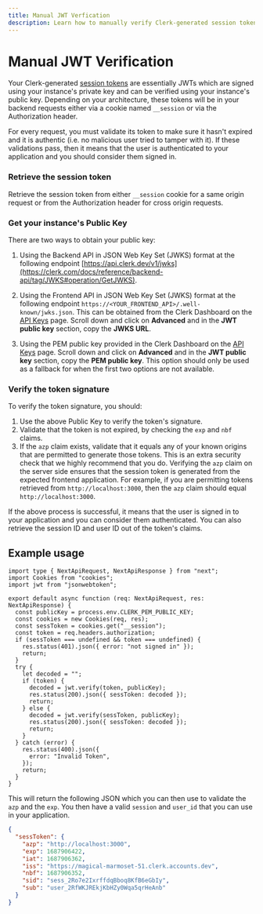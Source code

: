 ```yaml
---
title: Manual JWT Verfication
description: Learn how to manually verify Clerk-generated session tokens (JWTs).
---
```


# Manual JWT Verification

Your Clerk-generated [session tokens](/docs/backend-requests/resources/session-tokens) are essentially JWTs which are signed using your instance's private key and can be verified using your instance's public key. Depending on your architecture, these tokens will be in your backend requests either via a cookie named `__session` or via the Authorization header.

For every request, you must validate its token to make sure it hasn't expired and it is authentic (i.e. no malicious user tried to tamper with it). If these validations pass, then it means that the user is authenticated to your application and you should consider them signed in.

<Steps>

### Retrieve the session token

Retrieve the session token from either `__session` cookie for a same origin request or from the Authorization header for cross origin requests.

### Get your instance's Public Key

There are two ways to obtain your public key:

1. Using the Backend API in JSON Web Key Set (JWKS) format at the following endpoint [https://api.clerk.dev/v1/jwks](https://clerk.com/docs/reference/backend-api/tag/JWKS#operation/GetJWKS).

2. Using the Frontend API in JSON Web Key Set (JWKS) format at the following endpoint `https://<YOUR_FRONTEND_API>/.well-known/jwks.json`. This can be obtained from the Clerk Dashboard on the [API Keys](https://dashboard.clerk.com/last-active?path=api-keys) page. Scroll down and click on **Advanced** and in the **JWT public key** section, copy the **JWKS URL**.

<Images
src="/docs/images/backend-requests/jwt-public-key.jpg"
width={3024}
height={1650}
alt="The 'API Keys' page in the Clerk Dashboard. There is a red box around the 'JWT public key' section, with a red arrow pointing to the 'JWKS URL' tab of the code example."
/>

3. Using the PEM public key provided in the Clerk Dashboard on the [API Keys](https://dashboard.clerk.com/last-active?path=api-keys) page. Scroll down and click on **Advanced** and in the **JWT public key** section, copy the **PEM public key**. This option should only be used as a fallback for when the first two options are not available.

### Verify the token signature

To verify the token signature, you should:

1. Use the above Public Key to verify the token's signature.
2. Validate that the token is not expired, by checking the `exp` and `nbf` claims.
3. If the `azp` claim exists, validate that it equals any of your known origins that are permitted to generate those tokens. This is an extra security check that we highly recommend that you do. Verifying the `azp` claim on the server side ensures that the session token is generated from the expected frontend application. For example, if you are permitting tokens retrieved from `http://localhost:3000`, then the `azp` claim should equal `http://localhost:3000`. 

If the above process is successful, it means that the user is signed in to your application and you can consider them authenticated. You can also retrieve the session ID and user ID out of the token's claims.
</Steps>

## Example usage

```tsx filename="pages/api/token-example.ts"
import type { NextApiRequest, NextApiResponse } from "next";
import Cookies from "cookies";
import jwt from "jsonwebtoken";

export default async function (req: NextApiRequest, res: NextApiResponse) {
  const publicKey = process.env.CLERK_PEM_PUBLIC_KEY;
  const cookies = new Cookies(req, res);
  const sessToken = cookies.get("__session");
  const token = req.headers.authorization;
  if (sessToken === undefined && token === undefined) {
    res.status(401).json({ error: "not signed in" });
    return;
  }
  try {
    let decoded = "";
    if (token) {
      decoded = jwt.verify(token, publicKey);
      res.status(200).json({ sessToken: decoded });
      return;
    } else {
      decoded = jwt.verify(sessToken, publicKey);
      res.status(200).json({ sessToken: decoded });
      return;
    }
  } catch (error) {
    res.status(400).json({
      error: "Invalid Token",
    });
    return;
  }
}
```

This will return the following JSON which you can then use to validate the `azp` and the `exp`. You then have a valid `session` and `user_id` that you can use in your application.

```json
{
  "sessToken": {
    "azp": "http://localhost:3000",
    "exp": 1687906422,
    "iat": 1687906362,
    "iss": "https://magical-marmoset-51.clerk.accounts.dev",
    "nbf": 1687906352,
    "sid": "sess_2Ro7e2IxrffdqBboq8KfB6eGbIy",
    "sub": "user_2RfWKJREkjKbHZy0Wqa5qrHeAnb"
  }
}
```
